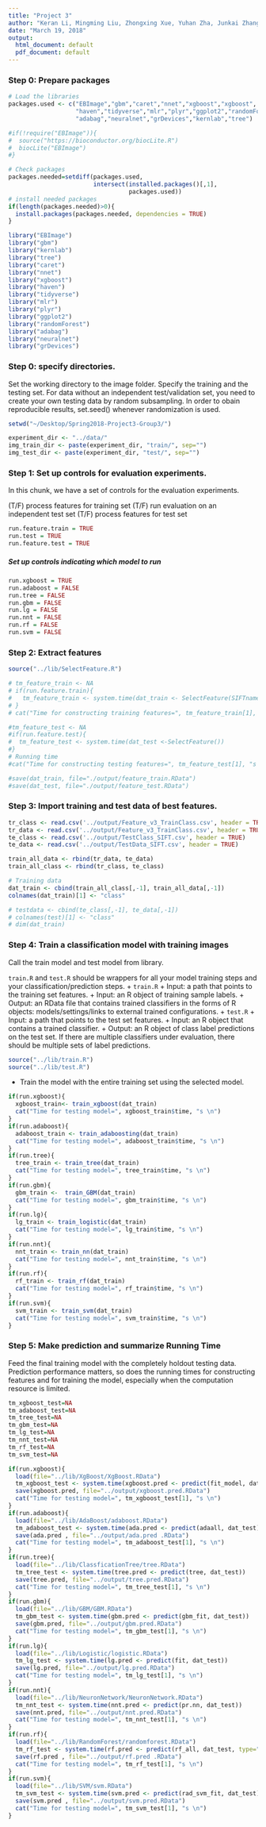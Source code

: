 ```yaml
---
title: "Project 3"
author: "Keran Li, Mingming Liu, Zhongxing Xue, Yuhan Zha, Junkai Zhang"
date: "March 19, 2018"
output:
  html_document: default
  pdf_document: default
---
```


### Step 0: Prepare packages

```r
# Load the libraries
packages.used <- c("EBImage","gbm","caret","nnet","xgboost","xgboost",
                   "haven","tidyverse","mlr","plyr","ggplot2","randomForest",
                   "adabag","neuralnet","grDevices","kernlab","tree")

#if(!require("EBImage")){
#  source("https://bioconductor.org/biocLite.R")
#  biocLite("EBImage")
#}

# Check packages
packages.needed=setdiff(packages.used, 
                        intersect(installed.packages()[,1], 
                                  packages.used))
# install needed packages
if(length(packages.needed)>0){
  install.packages(packages.needed, dependencies = TRUE)
}

library("EBImage")
library("gbm")
library("kernlab")
library("tree")
library("caret")
library("nnet")
library("xgboost")
library("haven")
library("tidyverse") 
library("mlr")
library("plyr")
library("ggplot2")
library("randomForest")
library("adabag")
library("neuralnet")
library("grDevices")
```


### Step 0: specify directories.
Set the working directory to the image folder. Specify the training and the testing set. For data without an independent test/validation set, you need to create your own testing data by random subsampling. In order to obain reproducible results, set.seed() whenever randomization is used.

```r
setwd("~/Desktop/Spring2018-Project3-Group3/")
```

```r
experiment_dir <- "../data/"
img_train_dir <- paste(experiment_dir, "train/", sep="")
img_test_dir <- paste(experiment_dir, "test/", sep="")
```

### Step 1: Set up controls for evaluation experiments.

In this chunk, we have a set of controls for the evaluation experiments.


(T/F) process features for training set
(T/F) run evaluation on an independent test set
(T/F) process features for test set

```r
run.feature.train = TRUE    
run.test = TRUE
run.feature.test = TRUE 
```

##### Set up controls indicating which model to run 

```r
run.xgboost = TRUE
run.adaboost = FALSE
run.tree = FALSE
run.gbm = FALSE
run.lg = FALSE
run.nnt = FALSE
run.rf = FALSE
run.svm = FALSE
```

### Step 2: Extract features


```r
source("../lib/SelectFeature.R")

# tm_feature_train <- NA
# if(run.feature.train){
#   tm_feature_train <- system.time(dat_train <- SelectFeature(SIFTname, SubGroup))
# }
# cat("Time for constructing training features=", tm_feature_train[1], "s \n")

#tm_feature_test <- NA
#if(run.feature.test){
#  tm_feature_test <- system.time(dat_test <-SelectFeature())
#}
# Running time
#cat("Time for constructing testing features=", tm_feature_test[1], "s \n")

#save(dat_train, file="./output/feature_train.RData")
#save(dat_test, file="./output/feature_test.RData")
```


### Step 3: Import training and test data of best features.

```r
tr_class <- read.csv('../output/Feature_v3_TrainClass.csv', header = TRUE)
tr_data <- read.csv('../output/Feature_v3_TrainClass.csv', header = TRUE)
te_class <- read.csv('../output/TestClass_SIFT.csv', header = TRUE)
te_data <- read.csv('../output/TestData_SIFT.csv', header = TRUE)

train_all_data <- rbind(tr_data, te_data)
train_all_class <- rbind(tr_class, te_class)

# Training data
dat_train <- cbind(train_all_class[,-1], train_all_data[,-1])
colnames(dat_train)[1] <- "class"

# testdata <- cbind(te_class[,-1], te_data[,-1])
# colnames(test)[1] <- "class"
# dim(dat_train)
```

### Step 4: Train a classification model with training images
Call the train model and test model from library. 

`train.R` and `test.R` should be wrappers for all your model training steps and your classification/prediction steps. 
+ `train.R`
  + Input: a path that points to the training set features.
  + Input: an R object of training sample labels.
  + Output: an RData file that contains trained classifiers in the forms of R objects: models/settings/links to external trained configurations.
+ `test.R`
  + Input: a path that points to the test set features.
  + Input: an R object that contains a trained classifier.
  + Output: an R object of class label predictions on the test set. If there are multiple classifiers under evaluation, there should be multiple sets of label predictions. 
```r
source("../lib/train.R")
source("../lib/test.R")
```


* Train the model with the entire training set using the selected model.
```r
if(run.xgboost){
  xgboost_train<- train_xgboost(dat_train)
  cat("Time for testing model=", xgboost_train$time, "s \n")
}
if(run.adaboost){
  adaboost_train <- train_adaboosting(dat_train)
  cat("Time for testing model=", adaboost_train$time, "s \n")
}
if(run.tree){
  tree_train <- train_tree(dat_train)
  cat("Time for testing model=", tree_train$time, "s \n")
}
if(run.gbm){
  gbm_train <-  train_GBM(dat_train)
  cat("Time for testing model=", gbm_train$time, "s \n")
}
if(run.lg){
  lg_train <- train_logistic(dat_train)
  cat("Time for testing model=", lg_train$time, "s \n")
}
if(run.nnt){
  nnt_train <- train_nn(dat_train)
  cat("Time for testing model=", nnt_train$time, "s \n")
}
if(run.rf){
  rf_train <- train_rf(dat_train)
  cat("Time for testing model=", rf_train$time, "s \n")
}
if(run.svm){
  svm_train <- train_svm(dat_train)
  cat("Time for testing model=", svm_train$time, "s \n")
}
```

### Step 5: Make prediction and summarize Running Time

Feed the final training model with the completely holdout testing data.
Prediction performance matters, so does the running times for constructing features and for training the model, especially when the computation resource is limited.

```r
tm_xgboost_test=NA
tm_adaboost_test=NA
tm_tree_test=NA
tm_gbm_test=NA
tm_lg_test=NA
tm_nnt_test=NA
tm_rf_test=NA
tm_svm_test=NA

if(run.xgboost){
  load(file="../lib/XgBoost/XgBoost.RData")
  tm_xgboost_test <- system.time(xgboost.pred <- predict(fit_model, dat_test))
  save(xgboost.pred, file="../output/xgboost.pred.RData")
  cat("Time for testing model=", tm_xgboost_test[1], "s \n")
}
if(run.adaboost){
  load(file="../lib/AdaBoost/adaboost.RData")
  tm_adaboost_test <- system.time(ada.pred <- predict(adaall, dat_test))
  save(ada.pred , file="../output/ada.pred .RData")
  cat("Time for testing model=", tm_adaboost_test[1], "s \n")
}
if(run.tree){
  load(file="../lib/ClassficationTree/tree.RData")
  tm_tree_test <- system.time(tree.pred <- predict(tree, dat_test))
  save(tree.pred, file="../output/tree.pred.RData")
  cat("Time for testing model=", tm_tree_test[1], "s \n")
}
if(run.gbm){
  load(file="../lib/GBM/GBM.RData")
  tm_gbm_test <- system.time(gbm.pred <- predict(gbm_fit, dat_test))
  save(gbm.pred, file="../output/gbm.pred.RData")
  cat("Time for testing model=", tm_gbm_test[1], "s \n")
}
if(run.lg){
  load(file="../lib/Logistic/logistic.RData")
  tm_lg_test <- system.time(lg.pred <- predict(fit, dat_test))
  save(lg.pred, file="../output/lg.pred.RData")
  cat("Time for testing model=", tm_lg_test[1], "s \n")
}
if(run.nnt){
  load(file="../lib/NeuronNetwork/NeuronNetwork.RData")
  tm_nnt_test <- system.time(nnt.pred <- predict(pr.nn, dat_test))
  save(nnt.pred, file="../output/nnt.pred.RData")
  cat("Time for testing model=", tm_nnt_test[1], "s \n")
}
if(run.rf){
  load(file="../lib/RandomForest/randomforest.RData")
  tm_rf_test <- system.time(rf.pred <- predict(rf_all, dat_test, type="response"))
  save(rf.pred , file="../output/rf.pred .RData")
  cat("Time for testing model=", tm_rf_test[1], "s \n")
}
if(run.svm){
  load(file="../lib/SVM/svm.RData")
  tm_svm_test <- system.time(svm.pred <- predict(rad_svm_fit, dat_test))
  save(svm.pred , file="../output/svm.pred.RData")
  cat("Time for testing model=", tm_svm_test[1], "s \n")
}
```


